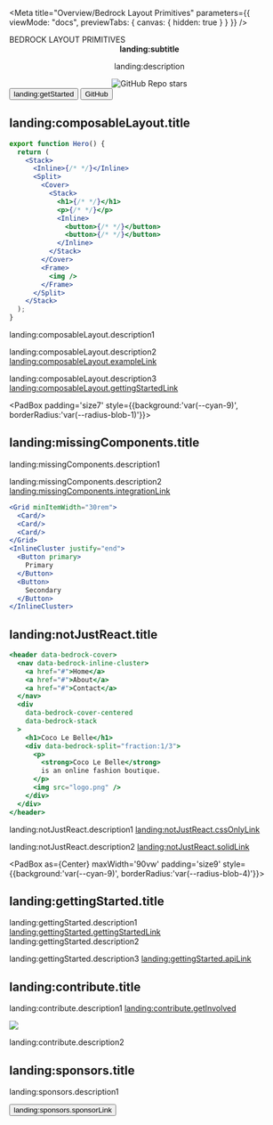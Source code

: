 
<LocaleFab />

<NameSpace ns="landing" />

<Meta
  title="Overview/Bedrock Layout Primitives"
  parameters={{ viewMode: "docs", previewTabs: { canvas: { hidden: true } } }}
/>

<SwitchToDocs />

<Stack gutter="size3">
<Cover as={Center} maxWidth='90vw' style={{ scrollSnapAlign: "start" }}>
  <Split gutter="size5" fraction='1/3' switchAt="50rem">
     <Center centerChildren maxWidth='90%'>
      <PadBox padding={['size10', 'size1']}>
        <LogoOnly />
      </PadBox>
    </Center>
    <Stack gutter="size7" style={{background:"var(--cyan-9)", borderRadius:'var(--radius-blob-2)'}}>
      <Heading>
        <span>BEDROCK</span>
        <SubHeading>
          LAYOUT PRIMITIVES
        </SubHeading>
      </Heading>
      <Center
        as="p"
        centerText
        style={{ fontSize: "var(--font-size-fluid-1)", color:"white" }}
      >
        <strong><Intl>landing:subtitle</Intl></strong>
        <p>
         <Intl>landing:description</Intl>
        </p>
      </Center>
      <Center centerChildren as='a' href='https://github.com/Bedrock-Layouts/Bedrock/stargazers'>
        <img src='https://img.shields.io/github/stars/Bedrock-Layouts/Bedrock?style=social' alt='GitHub Repo stars'/>
      </Center>
      <Inline gutter="size3" justify="center" switchAt='20rem' minItemWidth="fit-content">
        <Button primary as="a" href="/?path=/docs/getting-started-introduction--page">
          <Intl>landing:getStarted</Intl>
        </Button>
        <Button as="a" href="https://github.com/Bedrock-Layouts/Bedrock" target="__blank" rel="noreferer noopener">
          <span>GitHub</span>
        </Button>
      </Inline>
    </Stack>

  </Split>
</Cover>

<PadBox padding='size7' >

## <Intl>landing:composableLayout.title</Intl>

<Split fraction='1/3' gutter='size9' switchAt="42rem" >
<Reel style={{flexDirection:'column'}}>

```jsx
export function Hero() {
  return (
    <Stack>
      <Inline>{/* */}</Inline>
      <Split>
        <Cover>
          <Stack>
            <h1>{/* */}</h1>
            <p>{/* */}</p>
            <Inline>
              <button>{/* */}</button>
              <button>{/* */}</button>
            </Inline>
          </Stack>
        </Cover>
        <Frame>
          <img />
        </Frame>
      </Split>
    </Stack>
  );
}
```

  </Reel>
<section>

<p>
  <Intl>landing:composableLayout.description1</Intl>
</p>

<p>
  <Intl>landing:composableLayout.description2</Intl>
  <a href="/docs/examples-web-dev--12-span-grid#layout-patterns">
    <Intl>landing:composableLayout.exampleLink</Intl>
  </a>
</p>

<p>
  <Intl>landing:composableLayout.description3</Intl>
  <a href="/docs/getting-started-introduction--page">
    <Intl>landing:composableLayout.gettingStartedLink</Intl>
  </a>
</p>

  </section>
  </Split>
</PadBox>

<PadBox padding='size7' style={{background:'var(--cyan-9)', borderRadius:'var(--radius-blob-1)'}}>

## <Intl>landing:missingComponents.title</Intl>

<Split gutter='size7' switchAt="40rem">
  <section>

<p>
  <Intl>landing:missingComponents.description1</Intl>
</p>

<p>
  <Intl>landing:missingComponents.description2</Intl>
  <a href="/docs/getting-started-spacing--page">
    <Intl>landing:missingComponents.integrationLink</Intl>
  </a>
</p>

  </section>
  <Reel style={{flexDirection:'column'}}>

```jsx
<Grid minItemWidth="30rem">
  <Card/>
  <Card/>
  <Card/>
</Grid>
<InlineCluster justify="end">
  <Button primary>
    Primary
  </Button>
  <Button>
    Secondary
  </Button>
</InlineCluster>
```

  </Reel>
  </Split>
</PadBox>

<PadBox padding='size7' >

## <Intl>landing:notJustReact.title</Intl>

<Split fraction='1/2' gutter='size7' switchAt="43rem">
<Reel style={{flexDirection:'column'}}>

```jsx
<header data-bedrock-cover>
  <nav data-bedrock-inline-cluster>
    <a href="#">Home</a>
    <a href="#">About</a>
    <a href="#">Contact</a>
  </nav>
  <div
    data-bedrock-cover-centered
    data-bedrock-stack
  >
    <h1>Coco Le Belle</h1>
    <div data-bedrock-split="fraction:1/3">
      <p>
        <strong>Coco Le Belle</strong>
        is an online fashion boutique.
      </p>
      <img src="logo.png" />
    </div>
  </div>
</header>
```

  </Reel>
  <section>

<p>
  <Intl>landing:notJustReact.description1</Intl>
  <a href="/docs/css-only-a-css-only-version--page">
    <Intl>landing:notJustReact.cssOnlyLink</Intl>
  </a>
</p>

<p>
  <Intl>landing:notJustReact.description2</Intl>
  <a href="https://solid.bedrock-layout.dev" target="_blank">
    <Intl>landing:notJustReact.solidLink</Intl>
  </a>
</p>

  </section>
  </Split>
</PadBox>

<PadBox as={Center} maxWidth='90vw' padding='size9' style={{background:'var(--cyan-9)', borderRadius:'var(--radius-blob-4)'}}>

## <Intl>landing:gettingStarted.title</Intl>

<p>
  <Intl>landing:gettingStarted.description1</Intl>
  <a href="/docs/getting-started-introduction--page">
    <Intl>landing:gettingStarted.gettingStartedLink</Intl>
  </a>
  <Intl>landing:gettingStarted.description2</Intl>
</p>

<p>
  <Intl>landing:gettingStarted.description3</Intl>
  <a href="/docs/spacer-components-stack--api">
    <Intl>landing:gettingStarted.apiLink</Intl>
  </a>
</p>

</PadBox>

<PadBox as={Center} maxWidth='90vw' padding='size9'>

## <Intl>landing:contribute.title</Intl>

<p>
  <Intl>landing:contribute.description1</Intl>
  <a href="/docs/overview-contributing--page">
    <Intl>landing:contribute.getInvolved</Intl>
  </a>
</p>

<a href="https://github.com/Bedrock-Layouts/Bedrock/graphs/contributors">
  <img src="https://contrib.rocks/image?repo=Bedrock-Layouts/Bedrock" />
</a>

<p>
  <Intl>landing:contribute.description2</Intl>
</p>

<InlineCluster gutter="size3">
  <a href="https://github.com/ajcwebdev" target="_blank">
    <Avatar
      src="https://avatars.githubusercontent.com/u/12433465?v=4"
      alt="Anthony Campolo ajcwebdev"
    />
  </a>
  <a href="https://github.com/httpete" target="_blank">
    <Avatar
      src="https://avatars.githubusercontent.com/u/1200635?v=4"
      alt="Pete Smith httpete"
    />
  </a>
  <a href="https://github.com/rajatk16" target="_blank">
    <Avatar
      src="https://avatars.githubusercontent.com/u/23185733?v=4"
      alt="Rajat rajatk16"
    />
  </a>
  <a href="https://twitter.com/trostcodes" target="_blank">
    <Avatar
      src="https://pbs.twimg.com/profile_images/1558116076717805570/iICPBWXm_400x400.jpg"
      alt="Alex Trost"
    />
  </a>
  <a href="https://twitter.com/chantastic" target="_blank">
    <Avatar
      src="https://www.chromatic.com/team/portraits-chan-square.png"
      alt="Michael Chan"
    />
  </a>
</InlineCluster>

## <Intl>landing:sponsors.title</Intl>

<p>
  <Intl>landing:sponsors.description1</Intl>
</p>

  <a href="https://github.com/sponsors/Bedrock-Layouts?o=sd&sc=t ">
    <Button>
      <Intl>landing:sponsors.sponsorLink</Intl>
    </Button>
  </a>
</PadBox>

</Stack>
